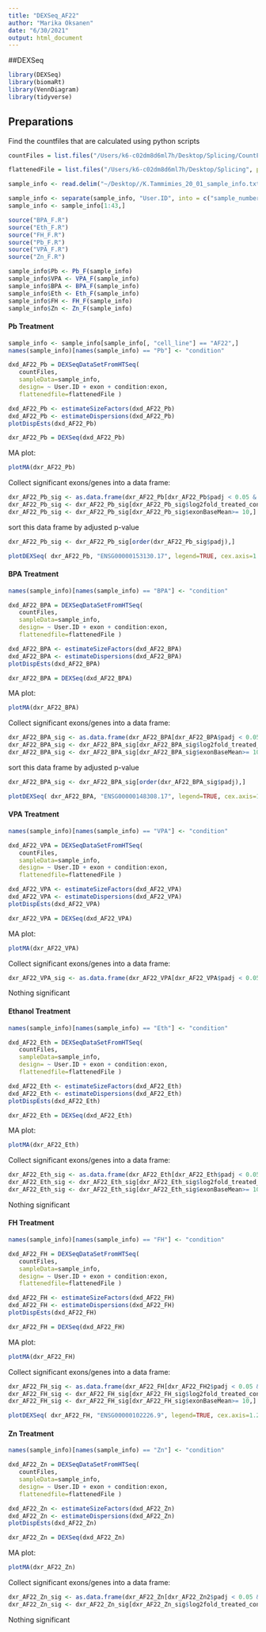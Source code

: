 ```yaml
---
title: "DEXSeq_AF22"
author: "Marika Oksanen"
date: "6/30/2021"
output: html_document
---
```


##DEXSeq

```r
library(DEXSeq)
library(biomaRt)
library(VennDiagram)
library(tidyverse)
```

## Preparations

Find the countfiles that are calculated using python scripts
```r
countFiles = list.files("/Users/k6-c02dm8d6ml7h/Desktop/Splicing/CountFiles/AF22", pattern=".txt$", full.names=TRUE)
```

```r
flattenedFile = list.files("/Users/k6-c02dm8d6ml7h/Desktop/Splicing", pattern="gff$", full.names=TRUE)
```

```r
sample_info <- read.delim("~/Desktop//K.Tammimies_20_01_sample_info.txt", header=TRUE)
```

```r
sample_info <- separate(sample_info, "User.ID", into = c("sample_number", "cell_line", "treatment"), sep = "_", remove = FALSE )
sample_info <- sample_info[1:43,]
```


```r
source("BPA_F.R")
source("Eth_F.R")
source("FH_F.R")
source("Pb_F.R")
source("VPA_F.R")
source("Zn_F.R")
```

```r
sample_info$Pb <- Pb_F(sample_info)
sample_info$VPA <- VPA_F(sample_info)
sample_info$BPA <- BPA_F(sample_info)
sample_info$Eth <- Eth_F(sample_info)
sample_info$FH <- FH_F(sample_info)
sample_info$Zn <- Zn_F(sample_info)
```


#### Pb Treatment

```r
sample_info <- sample_info[sample_info[, "cell_line"] == "AF22",]
names(sample_info)[names(sample_info) == "Pb"] <- "condition"
```


```r
dxd_AF22_Pb = DEXSeqDataSetFromHTSeq(
   countFiles,
   sampleData=sample_info,
   design= ~ User.ID + exon + condition:exon,
   flattenedfile=flattenedFile )
```

```r
dxd_AF22_Pb <- estimateSizeFactors(dxd_AF22_Pb)
dxd_AF22_Pb <- estimateDispersions(dxd_AF22_Pb)
plotDispEsts(dxd_AF22_Pb)
```


```r
dxr_AF22_Pb = DEXSeq(dxd_AF22_Pb)
```

MA plot:
```r
plotMA(dxr_AF22_Pb)
```


Collect significant exons/genes into a data frame:
```r
dxr_AF22_Pb_sig <- as.data.frame(dxr_AF22_Pb[dxr_AF22_Pb$padj < 0.05 & !is.na(dxr_AF22_Pb$padj),]) #padj <0.05
dxr_AF22_Pb_sig <- dxr_AF22_Pb_sig[dxr_AF22_Pb_sig$log2fold_treated_control < -0.58 | dxr_AF22_Pb_sig$log2fold_treated_control > 0.58,]  # -1<Log2FC<1
dxr_AF22_Pb_sig <- dxr_AF22_Pb_sig[dxr_AF22_Pb_sig$exonBaseMean>= 10,]
```

sort this data frame by adjusted p-value
```r
dxr_AF22_Pb_sig <- dxr_AF22_Pb_sig[order(dxr_AF22_Pb_sig$padj),]
```

```r
plotDEXSeq( dxr_AF22_Pb, "ENSG00000153130.17", legend=TRUE, cex.axis=1.2, cex=1.3, lwd=2, splicing = TRUE, expression = FALSE )
```


#### BPA Treatment

```r
names(sample_info)[names(sample_info) == "BPA"] <- "condition"
```

```r
dxd_AF22_BPA = DEXSeqDataSetFromHTSeq(
   countFiles,
   sampleData=sample_info,
   design= ~ User.ID + exon + condition:exon,
   flattenedfile=flattenedFile )
```

```r
dxd_AF22_BPA <- estimateSizeFactors(dxd_AF22_BPA)
dxd_AF22_BPA <- estimateDispersions(dxd_AF22_BPA)
plotDispEsts(dxd_AF22_BPA)
```


```r
dxr_AF22_BPA = DEXSeq(dxd_AF22_BPA)
```

MA plot:
```r
plotMA(dxr_AF22_BPA)
```


Collect significant exons/genes into a data frame:
```r
dxr_AF22_BPA_sig <- as.data.frame(dxr_AF22_BPA[dxr_AF22_BPA$padj < 0.05 & !is.na(dxr_AF22_BPA$padj),]) #padj <0.05
dxr_AF22_BPA_sig <- dxr_AF22_BPA_sig[dxr_AF22_BPA_sig$log2fold_treated_control < -0.58 | dxr_AF22_BPA_sig$log2fold_treated_control > 0.58,]  # -1<Log2FC<1
dxr_AF22_BPA_sig <- dxr_AF22_BPA_sig[dxr_AF22_BPA_sig$exonBaseMean>= 10,]
```

sort this data frame by adjusted p-value
```r
dxr_AF22_BPA_sig <- dxr_AF22_BPA_sig[order(dxr_AF22_BPA_sig$padj),]
```

```r
plotDEXSeq( dxr_AF22_BPA, "ENSG00000148308.17", legend=TRUE, cex.axis=1.2, cex=1.3, lwd=2, splicing = TRUE, expression = FALSE)
```


#### VPA Treatment

```r
names(sample_info)[names(sample_info) == "VPA"] <- "condition"
```

```r
dxd_AF22_VPA = DEXSeqDataSetFromHTSeq(
   countFiles,
   sampleData=sample_info,
   design= ~ User.ID + exon + condition:exon,
   flattenedfile=flattenedFile )
```

```r
dxd_AF22_VPA <- estimateSizeFactors(dxd_AF22_VPA)
dxd_AF22_VPA <- estimateDispersions(dxd_AF22_VPA)
plotDispEsts(dxd_AF22_VPA)
```


```r
dxr_AF22_VPA = DEXSeq(dxd_AF22_VPA)
```

MA plot:
```r
plotMA(dxr_AF22_VPA)
```

Collect significant exons/genes into a data frame:
```r
dxr_AF22_VPA_sig <- as.data.frame(dxr_AF22_VPA[dxr_AF22_VPA$padj < 0.05 & !is.na(dxr_AF22_VPA$padj),]) #padj <0.05
```

Nothing significant


#### Ethanol Treatment

```r
names(sample_info)[names(sample_info) == "Eth"] <- "condition"
```

```r
dxd_AF22_Eth = DEXSeqDataSetFromHTSeq(
   countFiles,
   sampleData=sample_info,
   design= ~ User.ID + exon + condition:exon,
   flattenedfile=flattenedFile )
```

```r
dxd_AF22_Eth <- estimateSizeFactors(dxd_AF22_Eth)
dxd_AF22_Eth <- estimateDispersions(dxd_AF22_Eth)
plotDispEsts(dxd_AF22_Eth)
```

```r
dxr_AF22_Eth = DEXSeq(dxd_AF22_Eth)
```

MA plot:
```r
plotMA(dxr_AF22_Eth)
```


Collect significant exons/genes into a data frame:
```r
dxr_AF22_Eth_sig <- as.data.frame(dxr_AF22_Eth[dxr_AF22_Eth$padj < 0.05 & !is.na(dxr_AF22_Eth$padj),]) #padj <0.05
dxr_AF22_Eth_sig <- dxr_AF22_Eth_sig[dxr_AF22_Eth_sig$log2fold_treated_control < -0.58 | dxr_AF22_Eth_sig$log2fold_treated_control > 0.58,]  # -1<Log2FC<1
dxr_AF22_Eth_sig <- dxr_AF22_Eth_sig[dxr_AF22_Eth_sig$exonBaseMean>= 10,]
```

Nothing significant


#### FH Treatment

```r
names(sample_info)[names(sample_info) == "FH"] <- "condition"
```

```r
dxd_AF22_FH = DEXSeqDataSetFromHTSeq(
   countFiles,
   sampleData=sample_info,
   design= ~ User.ID + exon + condition:exon,
   flattenedfile=flattenedFile )
```

```r
dxd_AF22_FH <- estimateSizeFactors(dxd_AF22_FH)
dxd_AF22_FH <- estimateDispersions(dxd_AF22_FH)
plotDispEsts(dxd_AF22_FH)
```

```r
dxr_AF22_FH = DEXSeq(dxd_AF22_FH)
```

MA plot:
```r
plotMA(dxr_AF22_FH)
```

Collect significant exons/genes into a data frame:
```r
dxr_AF22_FH_sig <- as.data.frame(dxr_AF22_FH[dxr_AF22_FH2$padj < 0.05 & !is.na(dxr_AF22_FH$padj),]) #padj <0.05
dxr_AF22_FH_sig <- dxr_AF22_FH_sig[dxr_AF22_FH_sig$log2fold_treated_control < -0.58 | dxr_AF22_FH_sig$log2fold_treated_control > 0.58,]  # -1<Log2FC<1
dxr_AF22_FH_sig <- dxr_AF22_FH_sig[dxr_AF22_FH_sig$exonBaseMean>= 10,]
```

```r
plotDEXSeq( dxr_AF22_FH, "ENSG00000102226.9", legend=TRUE, cex.axis=1.2, cex=1.3, lwd=2, splicing = TRUE, expression = FALSE)
```


#### Zn Treatment

```r
names(sample_info)[names(sample_info) == "Zn"] <- "condition"
```

```r
dxd_AF22_Zn = DEXSeqDataSetFromHTSeq(
   countFiles,
   sampleData=sample_info,
   design= ~ User.ID + exon + condition:exon,
   flattenedfile=flattenedFile )
```


```r
dxd_AF22_Zn <- estimateSizeFactors(dxd_AF22_Zn)
dxd_AF22_Zn <- estimateDispersions(dxd_AF22_Zn)
plotDispEsts(dxd_AF22_Zn)
```

```r
dxr_AF22_Zn = DEXSeq(dxd_AF22_Zn)
```

MA plot:
```r
plotMA(dxr_AF22_Zn)
```

Collect significant exons/genes into a data frame:
```r
dxr_AF22_Zn_sig <- as.data.frame(dxr_AF22_Zn[dxr_AF22_Zn2$padj < 0.05 & !is.na(dxr_AF22_Zn$padj),]) #padj <0.05
dxr_AF22_Zn_sig <- dxr_AF22_Zn_sig[dxr_AF22_Zn_sig$log2fold_treated_control < -0.58 | dxr_AF22_Zn_sig$log2fold_treated_control > 0.58,]  # -1<Log2FC<1
```

Nothing significant

